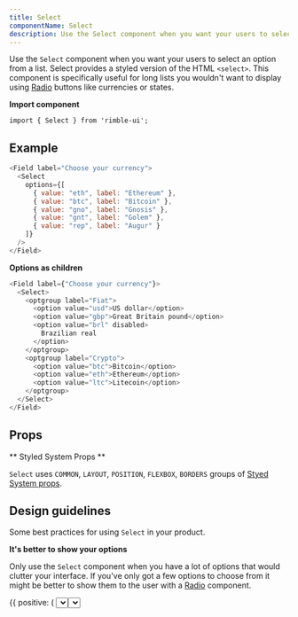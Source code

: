 ```yaml
---
title: Select
componentName: Select
description: Use the Select component when you want your users to select an option from a list. Select provides a styled version of the HTML <select>. This component is specifically useful for long lists you wouldn't want to display using Radio buttons like currencies or states.
---
```


Use the `Select` component when you want your users to select an option from a list. Select provides a styled version of the HTML `<select>`. This component is specifically useful for long lists you wouldn't want to display using [Radio](/components/rimble-ui/Radio) buttons like currencies or states.

**Import component**

```lang=jsx
import { Select } from 'rimble-ui';
```

## Example

```js is=react-live
<Field label="Choose your currency">
  <Select
    options={[
      { value: "eth", label: "Ethereum" },
      { value: "btc", label: "Bitcoin" },
      { value: "gno", label: "Gnosis" },
      { value: "gnt", label: "Golem" },
      { value: "rep", label: "Augur" }
    ]}
  />
</Field>
```

**Options as children**

```js is=react-live
<Field label={"Choose your currency"}>
  <Select>
    <optgroup label="Fiat">
      <option value="usd">US dollar</option>
      <option value="gbp">Great Britain pound</option>
      <option value="brl" disabled>
        Brazilian real
      </option>
    </optgroup>
    <optgroup label="Crypto">
      <option value="btc">Bitcoin</option>
      <option value="eth">Ethereum</option>
      <option value="ltc">Litecoin</option>
    </optgroup>
  </Select>
</Field>
```

## Props

<PropsTable propMetaData={props.propMetaData} />

** Styled System Props **

`Select` uses `COMMON`, `LAYOUT`, `POSITION`, `FLEXBOX`, `BORDERS` groups of [Styed System props](/components/rimble-ui/system-props).

## Design guidelines

Some best practices for using `Select` in your product.

**It's better to show your options**

Only use the `Select` component when you have a lot of options that would clutter your interface. If you've only got a few options to choose from it might be better to show them to the user with a [Radio](/components/rimble-ui/Radio) component.

<DoDont>
  {{
    positive: (
      <Box>
        <Select
          options={[
            { value: "eth", label: "Ethereum" },
            { value: "btc", label: "Bitcoin" },
            { value: "gno", label: "Gnosis" },
            { value: "gnt", label: "Golem" },
            { value: "rep", label: "Augur" }
          ]}
        />
        <Text my={4}>OR</Text>
        <Radio label="ETH - Ether" my={2} />
        <Radio label="FIAT e.g. USD" my={2} />
      </Box>
    ),
    negative: (
      <Box>
        <Select
          options={[
            { value: "eth", label: "Ethereum" },
            { value: "fiat", label: "USD" }
          ]}
        />
      </Box>
    )
  }}
</DoDont>

## Related components

- [Radio](/components/rimble-ui/Radio) - When users can only choose one option or the choices are binary like yes/no
- [Checkbox](/components/rimble-ui/Checkbox) – When users can choose 0 or multiple options from a list
